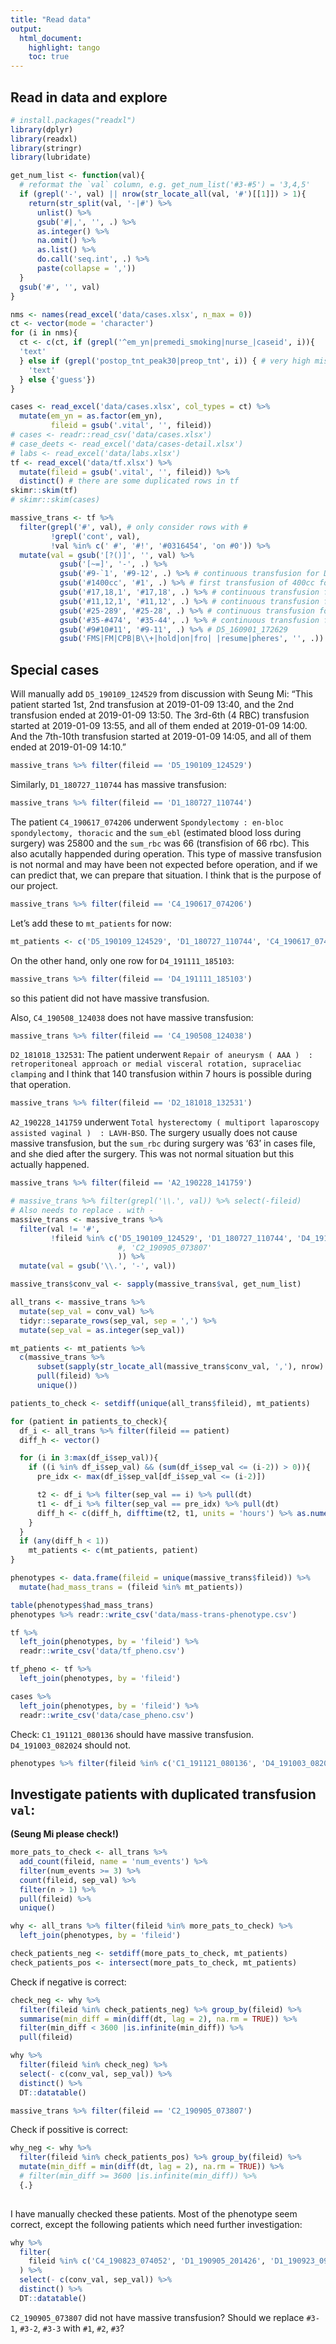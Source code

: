 ```yaml
---
title: "Read data"
output:
  html_document:
    highlight: tango
    toc: true
---
```


## Read in data and explore
```r
# install.packages("readxl")
library(dplyr)
library(readxl)
library(stringr)
library(lubridate)

get_num_list <- function(val){
  # reformat the `val` column, e.g. get_num_list('#3-#5') = '3,4,5'
  if (grepl('-', val) || nrow(str_locate_all(val, '#')[[1]]) > 1){
    return(str_split(val, '-|#') %>% 
      unlist() %>%
      gsub('#|,', '', .) %>% 
      as.integer() %>% 
      na.omit() %>% 
      as.list() %>% 
      do.call('seq.int', .) %>% 
      paste(collapse = ','))
  }
  gsub('#', '', val)
}
```

```r
nms <- names(read_excel('data/cases.xlsx', n_max = 0))
ct <- vector(mode = 'character')
for (i in nms){
  ct <- c(ct, if (grepl('^em_yn|premedi_smoking|nurse_|caseid', i)){
  'text'
  } else if (grepl('postop_tnt_peak30|preop_tnt', i)) { # very high missing rate for these columns anyway
    'text'
  } else {'guess'})
}

cases <- read_excel('data/cases.xlsx', col_types = ct) %>% 
  mutate(em_yn = as.factor(em_yn),
         fileid = gsub('.vital', '', fileid))
# cases <- readr::read_csv('data/cases.xlsx')
# case_deets <- read_excel('data/cases-detail.xlsx')
# labs <- read_excel('data/labs.xlsx')
tf <- read_excel('data/tf.xlsx') %>% 
  mutate(fileid = gsub('.vital', '', fileid)) %>% 
  distinct() # there are some duplicated rows in tf
skimr::skim(tf)
# skimr::skim(cases)
```

```r
massive_trans <- tf %>% 
  filter(grepl('#', val), # only consider rows with #
         !grepl('cont', val),
         !val %in% c(' #', '#!', '#0316454', 'on #0')) %>% 
  mutate(val = gsub('[?()]', '', val) %>% 
           gsub('[~=]', '-', .) %>% 
           gsub('#9-`1', '#9-12', .) %>% # continuous transfusion for D1_160720_000512
           gsub('#1400cc', '#1', .) %>% # first transfusion of 400cc for D4_191003_082024
           gsub('#17,18,1', '#17,18', .) %>% # continuous transfusion for E5_180907_075903
           gsub('#11,12,1', '#11,12', .) %>% # continuous transfusion for A4_180528_103731
           gsub('#25-289', '#25-28', .) %>% # continuous transfusion for D1_180419_143306
           gsub('#35-#474', '#35-44', .) %>% # continuous transfusion for F4_160803_115114
           gsub('#9#10#11', '#9-11', .) %>% # D5_160901_172629
           gsub('FMS|FM|CPB|B\\+|hold|on|fro| |resume|pheres', '', .))

```


## Special cases
Will manually add `D5_190109_124529` from discussion with Seung Mi:
"This patient started 1st, 2nd transfusion at 2019-01-09 13:40, and the 2nd transfusion ended at 2019-01-09 13:50. The 3rd-6th (4 RBC) transfusion started at 2019-01-09 13:55, and all of them ended at 2019-01-09 14:00. And the 7th-10th transfusion started at 2019-01-09 14:05, and all of them ended at 2019-01-09 14:10."
```r
massive_trans %>% filter(fileid == 'D5_190109_124529')
```

Similarly, `D1_180727_110744` has massive transfusion:
```r
massive_trans %>% filter(fileid == 'D1_180727_110744')
```

The patient `C4_190617_074206` underwent `Spondylectomy : en-bloc spondylectomy, thoracic` and the `sum_ebl` (estimated blood loss during surgery) was 25800 and the `sum_rbc` was 66 (transfision of 66 rbc). This also acutally happended during operation. This type of massive transfusion is not normal and may have been not expected before operation, and if we can predict that, we can prepare that situation. I think that is the purpose of our project.
```r
massive_trans %>% filter(fileid == 'C4_190617_074206')
```

Let's add these to `mt_patients` for now:
```r
mt_patients <- c('D5_190109_124529', 'D1_180727_110744', 'C4_190617_074206')
```

On the other hand, only one row for `D4_191111_185103`:
```r
massive_trans %>% filter(fileid == 'D4_191111_185103')
```
so this patient did not have massive transfusion.


Also, `C4_190508_124038` does not have massive transfusion:
```r
massive_trans %>% filter(fileid == 'C4_190508_124038')
```

`D2_181018_132531`: The patient underwent `Repair of aneurysm ( AAA )  : retroperitoneal approach or medial visceral rotation, supraceliac clamping` and I think that 140 transfusion within 7 hours is possible during that operation.
```r
massive_trans %>% filter(fileid == 'D2_181018_132531')
```

`A2_190228_141759` underwent `Total hysterectomy ( multiport laparoscopy assisted vaginal )  : LAVH-BSO `. The surgery usually does not cause massive transfusion, but the `sum_rbc` during surgery was '63' in cases file, and she died after the surgery. This was not normal situation but this actually happened.
```r
massive_trans %>% filter(fileid == 'A2_190228_141759')
```


```r
# massive_trans %>% filter(grepl('\\.', val)) %>% select(-fileid)
# Also needs to replace . with -
massive_trans <- massive_trans %>% 
  filter(val != '#',
         !fileid %in% c('D5_190109_124529', 'D1_180727_110744', 'D4_191111_185103', 'C4_190508_124038', 'C4_190617_074206'
                        #, 'C2_190905_073807'
                        )) %>% 
  mutate(val = gsub('\\.', '-', val))

massive_trans$conv_val <- sapply(massive_trans$val, get_num_list)
```


```r
all_trans <- massive_trans %>%
  mutate(sep_val = conv_val) %>% 
  tidyr::separate_rows(sep_val, sep = ',') %>%
  mutate(sep_val = as.integer(sep_val))

mt_patients <- mt_patients %>% 
  c(massive_trans %>% 
      subset(sapply(str_locate_all(massive_trans$conv_val, ','), nrow) > 1) %>% 
      pull(fileid) %>% 
      unique())

patients_to_check <- setdiff(unique(all_trans$fileid), mt_patients)

for (patient in patients_to_check){
  df_i <- all_trans %>% filter(fileid == patient)
  diff_h <- vector()

  for (i in 3:max(df_i$sep_val)){
    if ((i %in% df_i$sep_val) && (sum(df_i$sep_val <= (i-2)) > 0)){
      pre_idx <- max(df_i$sep_val[df_i$sep_val <= (i-2)])

      t2 <- df_i %>% filter(sep_val == i) %>% pull(dt)
      t1 <- df_i %>% filter(sep_val == pre_idx) %>% pull(dt)
      diff_h <- c(diff_h, difftime(t2, t1, units = 'hours') %>% as.numeric())
    }
  }
  if (any(diff_h < 1))
    mt_patients <- c(mt_patients, patient)
}

```


```r
phenotypes <- data.frame(fileid = unique(massive_trans$fileid)) %>% 
  mutate(had_mass_trans = (fileid %in% mt_patients))

table(phenotypes$had_mass_trans)
phenotypes %>% readr::write_csv('data/mass-trans-phenotype.csv')

tf %>% 
  left_join(phenotypes, by = 'fileid') %>% 
  readr::write_csv('data/tf_pheno.csv')

tf_pheno <- tf %>% 
  left_join(phenotypes, by = 'fileid') 

cases %>% 
  left_join(phenotypes, by = 'fileid') %>% 
  readr::write_csv('data/case_pheno.csv')
```


Check: `C1_191121_080136` should have massive transfusion.
`D4_191003_082024` should not.

```r
phenotypes %>% filter(fileid %in% c('C1_191121_080136', 'D4_191003_082024'))
```


## Investigate patients with duplicated transfusion `val`:
**(Seung Mi please check!)**
```r
more_pats_to_check <- all_trans %>% 
  add_count(fileid, name = 'num_events') %>% 
  filter(num_events >= 3) %>% 
  count(fileid, sep_val) %>% 
  filter(n > 1) %>% 
  pull(fileid) %>% 
  unique()

why <- all_trans %>% filter(fileid %in% more_pats_to_check) %>% 
  left_join(phenotypes, by = 'fileid')

check_patients_neg <- setdiff(more_pats_to_check, mt_patients)
check_patients_pos <- intersect(more_pats_to_check, mt_patients)

```

Check if negative is correct:
```r
check_neg <- why %>%
  filter(fileid %in% check_patients_neg) %>% group_by(fileid) %>% 
  summarise(min_diff = min(diff(dt, lag = 2), na.rm = TRUE)) %>% 
  filter(min_diff < 3600 |is.infinite(min_diff)) %>% 
  pull(fileid)

why %>% 
  filter(fileid %in% check_neg) %>% 
  select(- c(conv_val, sep_val)) %>% 
  distinct() %>%
  DT::datatable()
```


```r
massive_trans %>% filter(fileid == 'C2_190905_073807')
```



Check if possitive is correct:
```r
why_neg <- why %>%
  filter(fileid %in% check_patients_pos) %>% group_by(fileid) %>% 
  mutate(min_diff = min(diff(dt, lag = 2), na.rm = TRUE)) %>% 
  # filter(min_diff >= 3600 |is.infinite(min_diff)) %>%
  {.}
  
```
I have manually checked these patients.
Most of the phenotype seem correct, except the following patients which need further investigation:

```r
why %>% 
  filter(
    fileid %in% c('C4_190823_074052', 'D1_190905_201426', 'D1_190923_095547', 'F2_180816_095513', 'A5_180504_073943', 'C2_190905_073807')
  ) %>% 
  select(- c(conv_val, sep_val)) %>% 
  distinct() %>%
  DT::datatable()
```
`C2_190905_073807` did not have massive transfusion?
Should we replace `#3-1`, `#3-2`, `#3-3` with `#1`, `#2`, `#3`?

